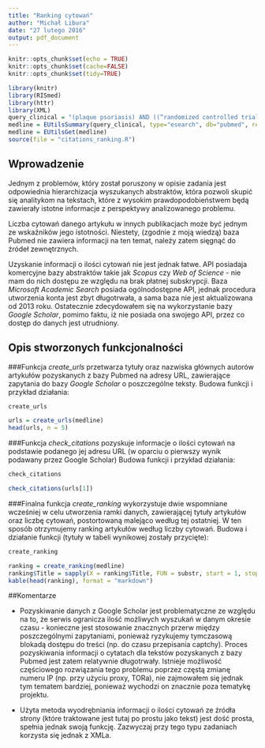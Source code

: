 ```yaml
---
title: "Ranking cytowań"
author: "Michał Libura"
date: "27 lutego 2016"
output: pdf_document
---
```


```r
knitr::opts_chunk$set(echo = TRUE)
knitr::opts_chunk$set(cache=FALSE)
knitr::opts_chunk$set(tidy=TRUE)
```
```r
library(knitr)
library(RISmed)
library(httr)
library(XML)
query_clinical = "(plaque psoriasis) AND ((“randomized controlled trial”) OR (random*) OR (RCT) OR (((singl* OR doubl* OR trebl* OR tripl*) AND (blind* OR mask*)) OR (single blind) OR (double blind) OR (triple blind) OR (placebo) OR (placebo-controlled) OR (blinding) OR (controlled clinical trial) OR (random* AND controlled AND study*) OR (random* AND controlled AND trial*) OR ((random OR randomly) AND (allocation OR allocate*))))"
medline = EUtilsSummary(query_clinical, type="esearch", db="pubmed", retmax = 10, retstart = 400)
medline = EUtilsGet(medline)
source(file = "citations_ranking.R")
```
## Wprowadzenie

Jednym z problemów, który został poruszony w opisie zadania jest odpowiednia hierarchizacja wyszukanych abstraktów, która pozwoli skupić się analitykom na tekstach, które z wysokim prawdopodobieństwem będą zawierały istotne informacje z perspektywy analizowanego problemu.

Liczba cytowań danego artykułu w innych publikacjach może być jednym ze wskaźników jego istotności. Niestety, (zgodnie z moją wiedzą) baza Pubmed nie zawiera informacji na ten temat, należy zatem sięgnąć do źródeł zewnętrznych.

Uzyskanie informacji o ilości cytowań nie jest jednak łatwe. API posiadaja komercyjne bazy abstraktów takie jak *Scopus* czy *Web of Science* - nie mam do nich dostępu ze względu na brak płatnej subskrypcji. Baza *Microsoft Academic Search* posiada ogólnodostępne API, jednak procedura utworzenia konta jest zbyt długotrwała, a sama baza nie jest aktualizowana od 2013 roku. Ostatecznie zdecydowałem się na wykorzystanie bazy *Google Scholar*, pomimo faktu, iż nie posiada ona swojego API, przez co dostęp do danych jest utrudniony.

## Opis stworzonych funkcjonalności

###Funkcja *create_urls* przetwarza tytuły oraz nazwiska głównych autorów artykułów pozyskanych z bazy Pubmed na adresy URL, zawierające zapytania do bazy *Google Scholar* o poszczególne teksty. Budowa funkcji i przykład działania:


```r
create_urls
```
```r
urls = create_urls(medline)
head(urls, n = 5)
```


###Funkcja *check_citations* pozyskuje informacje o ilości cytowań na podstawie podanego jej adresu URL (w oparciu o pierwszy wynik podawany przez Google Scholar) Budowa funkcji i przykład działania:

```r
check_citations
```
```r
check_citations(urls[1])
```


###Finalna funkcja *create_ranking* wykorzystuje dwie wspomniane wcześniej w celu utworzenia ramki danych, zawierającej tytuły artykułów oraz liczbę cytowań, postortowaną malejąco według tej ostatniej. W ten sposób otrzymujemy ranking artykułów według liczby cytowań. Budowa i działanie funkcji (tytuły w tabeli wynikowej zostały przycięte):

```r
create_ranking
```
```r
ranking = create_ranking(medline)
ranking$Title = sapply(X = ranking$Title, FUN = substr, start = 1, stop = 40)
kable(head(ranking), format = "markdown")
```


##Komentarze

* Pozyskiwanie danych z Google Scholar jest problematyczne ze względu na to, że serwis ogranicza ilość możliwych wyszukań w danym okresie czasu - konieczne jest stosowanie znacznych przerw między poszczególnymi zapytaniami, ponieważ ryzykujemy tymczasową blokadą dostępu do treści (np. do czasu przepisania captchy). Proces pozyskiwania informacji o cytatach dla tekstów pozyskanych z bazy Pubmed jest zatem relatywnie długotrwały. Istnieje możliwość częściowego rozwiązania tego problemu poprzez częstą zmianę numeru IP (np. przy użyciu proxy, TORa), nie zajmowałem się jednak tym tematem bardziej, ponieważ wychodzi on znacznie poza tematykę projektu.

* Użyta metoda wyodrębniania informacji o ilości cytowań ze źródła strony (które traktowane jest tutaj po prostu jako tekst) jest dość prosta, spełnia jednak swoją funkcję. Zazwyczaj przy tego typu zadaniach korzysta się jednak z XMLa.

